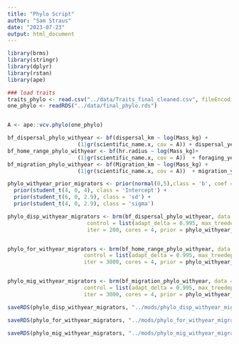 ```yaml
---
title: "Phylo Script"
author: "Sam Straus"
date: "2023-07-23"
output: html_document
---
```



```r
library(brms)
library(stringr)
library(dplyr)
library(rstan)
library(ape)

### load traits
traits_phylo <- read.csv("../data/Traits_final_cleaned.csv", fileEncoding="latin1")
one_phylo <- readRDS("../data/final_phylo.rds")


A <- ape::vcv.phylo(one_phylo)
```



```r

bf_dispersal_phylo_withyear <- bf(dispersal_km ~ log(Mass_kg) + 
                      (1|gr(scientific_name.x, cov = A)) + dispersal_year) + lognormal()
bf_home_range_phylo_withyear <- bf(hr.radius ~ log(Mass_kg)+ 
                      (1|gr(scientific_name.x, cov = A))  + foraging_year) +  lognormal()
bf_migration_phylo_withyear <- bf(Migration_km ~ log(Mass_kg) + 
                      (1|gr(scientific_name.x, cov = A))  + migration_year) + hurdle_lognormal()

phylo_withyear_prior_migrators <- prior(normal(0,5),class = 'b', coef = logMass_kg) +
  prior(student_t(4, 0, 4), class = 'Intercept') +
  prior(student_t(6, 0, 2.9), class = 'sd') +
  prior(student_t(4, 0, 2.9), class = 'sigma')

phylo_disp_withyear_migrators <- brm(bf_dispersal_phylo_withyear, data = traits_phylo, 
                         control = list(adapt_delta = 0.995, max_treedepth=20), data2 = list(A=A),
                         iter = 200, cores = 4, prior = phylo_withyear_prior_migrators)


phylo_for_withyear_migrators <- brm(bf_home_range_phylo_withyear, data = traits_phylo, 
                        control = list(adapt_delta = 0.995, max_treedepth=20), data2 = list(A=A)
                        iter = 3000, cores = 4, prior = phylo_withyear_prior_migrators)


phylo_mig_withyear_migrators <- brm(bf_migration_phylo_withyear, data = traits_migrators, 
                        control = list(adapt_delta = 0.995, max_treedepth=20), data2 = list(A=A), 
                        iter = 3000, cores = 4, prior = phylo_withyear_prior_migrators)

```

```r
saveRDS(phylo_disp_withyear_migrators, "../mods/phylo_disp_withyear_migrators.rds")

saveRDS(phylo_for_withyear_migrators, "../mods/phylo_for_withyear_migrators.rds")

saveRDS(phylo_mig_withyear_migrators, "../mods/phylo_mig_withyear_migrators.rds")

```
